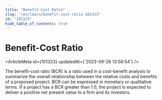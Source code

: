 ```yaml
---
title: "Benefit-Cost Ratio"
slug: "/en/learn/benefit-cost-ratio-101323"
id: "101323"
hide_table_of_contents: true
---
```



# Benefit-Cost Ratio

<ArticleMeta id={101323} updatedAt={'2023-09-26 13:58:54'} />
<div className='border-solid border-b border-t-0 my-4 border-[var(--ifm-color-gray-300)]' />

The benefit-cost ratio (BCR) is a ratio used in a cost-benefit analysis to summarize the overall relationship between the relative costs and benefits of a proposed project. BCR can be expressed in monetary or qualitative terms. If a project has a BCR greater than 1.0, the project is expected to deliver a positive net present value to a firm and its investors.
